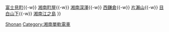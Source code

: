 {{鐵道路線
| 模板名稱 = 江之島線 (湘南單軌電車)
| 名稱 = [[File:ShonanMonorail logo.svg|link=湘南單軌電車]] <small>[[湘南單軌電車]]</small> [[江之島線 (湘南單軌電車)|江之島線]]
| 代表色 = red
| 背景色 = #ededed
| 車站列表 = [[大船站|大船]]{{-w}} [[富士見町站 (神奈川縣)|富士見町]]{{-w}} [[湘南町屋站|湘南町屋]]{{-w}} [[湘南深澤站|湘南深澤]]{{-w}} [[西鎌倉站|西鎌倉]]{{-w}} [[片瀨山站|片瀨山]]{{-w}} [[目白山下站|目白山下]]{{-w}} [[湘南江之島站|湘南江之島]]
}}<noinclude>
[[Category:日本鐵路路線模板|Shonan]]
[[Category:湘南單軌電車]]
</noinclude>